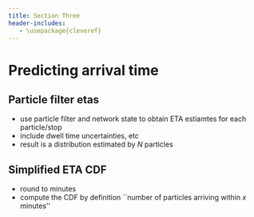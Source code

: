 ```yaml
---
title: Section Three
header-includes:
   - \usepackage{cleveref}
---
```


# Predicting arrival time

## Particle filter etas

* use particle filter and network state to obtain ETA estiamtes for each particle/stop
* include dwell time uncertainties, etc
* result is a distribution estimated by $N$ particles

## Simplified ETA CDF

* round to minutes
* compute the CDF by definition ``number of particles arriving within $x$ minutes''

